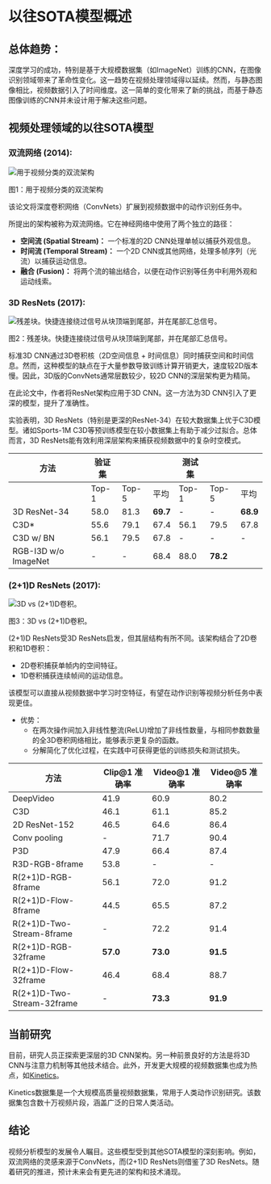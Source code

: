 # 以往SOTA模型概述

## 总体趋势：

深度学习的成功，特别是基于大规模数据集（如ImageNet）训练的CNN，在图像识别领域带来了革命性变化。这一趋势在视频处理领域得以延续。然而，与静态图像相比，视频数据引入了时间维度。这一简单的变化带来了新的挑战，而基于静态图像训练的CNN并未设计用于解决这些问题。

## 视频处理领域的以往SOTA模型

### 双流网络 (2014):

<div class="flex justify-center">
    <img src="https://huggingface.co/datasets/hf-vision/course-assets/resolve/main/previous sota models/SOTA Models Two-Stream architecture for video classification.png" alt="用于视频分类的双流架构">
<p>图1：用于视频分类的双流架构</p>
</div>

该论文将深度卷积网络（ConvNets）扩展到视频数据中的动作识别任务中。

所提出的架构被称为双流网络。它在神经网络中使用了两个独立的路径：

- **空间流 (Spatial Stream)：** 一个标准的2D CNN处理单帧以捕获外观信息。
- **时间流 (Temporal Stream)：** 一个2D CNN或其他网络，处理多帧序列（光流）以捕获运动信息。
- **融合 (Fusion)：** 将两个流的输出结合，以便在动作识别等任务中利用外观和运动线索。

### 3D ResNets (2017):

<div class="flex justify-center">
    <img src="https://huggingface.co/datasets/hf-vision/course-assets/resolve/main/previous sota models/SOTA Models Residual block. Shortcut connections bypass a signal from the top of the block to the tail. Signals are summed at the tail..png" alt="残差块。快捷连接绕过信号从块顶端到尾部，并在尾部汇总信号。">
<p>图2：残差块。快捷连接绕过信号从块顶端到尾部，并在尾部汇总信号。</p>
</div>

标准3D CNN通过3D卷积核（2D空间信息 + 时间信息）同时捕获空间和时间信息。然而，这种模型的缺点在于大量参数导致训练计算开销更大，速度较2D版本慢。因此，3D版的ConvNets通常层数较少，较2D CNN的深层架构更为精简。

在此论文中，作者将ResNet架构应用于3D CNN。这一方法为3D CNN引入了更深的模型，提升了准确性。

实验表明，3D ResNets（特别是更深的ResNet-34）在较大数据集上优于C3D模型。诸如Sports-1M C3D等预训练模型在较小数据集上有助于减少过拟合。总体而言，3D ResNets能有效利用深层架构来捕获视频数据中的复杂时空模式。

| 方法                    | 验证集         |             |            | 测试集       |             |            |
|-------------------------|----------------|-------------|------------|-------------|-------------|------------|
|                         | Top-1          | Top-5       | 平均       | Top-1       | Top-5       | 平均       |
| 3D ResNet-34            | 58.0           | 81.3        | **69.7**   | -           | -           | **68.9**   |
| C3D*                    | 55.6           | 79.1        | 67.4       | 56.1        | 79.5        | 67.8       |
| C3D w/ BN               | 56.1           | 79.5        | 67.8       | -           | -           | -          |
| RGB-I3D w/o ImageNet    | -              | -           | 68.4       | 88.0        | **78.2**    |

### (2+1)D ResNets (2017):

<div class="flex justify-center">
    <img src="https://huggingface.co/datasets/hf-vision/course-assets/resolve/main/previous sota models/SOTA Models 3D vs (2+1)D convolution..png" alt="3D vs (2+1)D卷积。">
<p>图3：3D vs (2+1)D卷积。</p>
</div>

(2+1)D ResNets受3D ResNets启发，但其层结构有所不同。该架构结合了2D卷积和1D卷积：

- 2D卷积捕获单帧内的空间特征。
- 1D卷积捕获连续帧间的运动信息。

该模型可以直接从视频数据中学习时空特征，有望在动作识别等视频分析任务中表现更佳。

- 优势：
    - 在两次操作间加入非线性整流(ReLU)增加了非线性数量，与相同参数数量的全3D卷积网络相比，能够表示更复杂的函数。
    - 分解简化了优化过程，在实践中可获得更低的训练损失和测试损失。

| 方法                            | Clip@1 准确率 | Video@1 准确率 | Video@5 准确率 |
|---------------------------------|--------|---------|---------|
| DeepVideo                       | 41.9   | 60.9    | 80.2    |
| C3D                             | 46.1   | 61.1    | 85.2    |
| 2D ResNet-152                   | 46.5   | 64.6    | 86.4    |
| Conv pooling                    | -      | 71.7    | 90.4    |
| P3D                             | 47.9   | 66.4    | 87.4    |
| R3D-RGB-8frame                  | 53.8   | -       | -       |
| R(2+1)D-RGB-8frame              | 56.1   | 72.0    | 91.2    |
| R(2+1)D-Flow-8frame             | 44.5   | 65.5    | 87.2    |
| R(2+1)D-Two-Stream-8frame       | -      | 72.2    | 91.4    |
| R(2+1)D-RGB-32frame             | **57.0**   | **73.0**    | **91.5**    |
| R(2+1)D-Flow-32frame            | 46.4   | 68.4    | 88.7    |
| R(2+1)D-Two-Stream-32frame      | -      | **73.3**    | **91.9**    |

## 当前研究

目前，研究人员正探索更深层的3D CNN架构。另一种前景良好的方法是将3D CNN与注意力机制等其他技术结合。此外，开发更大规模的视频数据集也成为热点，如[Kinetics](https://github.com/google-deepmind/kinetics-i3d)。

Kinetics数据集是一个大规模高质量视频数据集，常用于人类动作识别研究。该数据集包含数十万视频片段，涵盖广泛的日常人类活动。

<Tip>


</Tip>

## 结论

视频分析模型的发展令人瞩目。这些模型受到其他SOTA模型的深刻影响。例如，双流网络的灵感来源于ConvNets，而(2+1)D ResNets则借鉴了3D ResNets。随着研究的推进，预计未来会有更先进的架构和技术涌现。